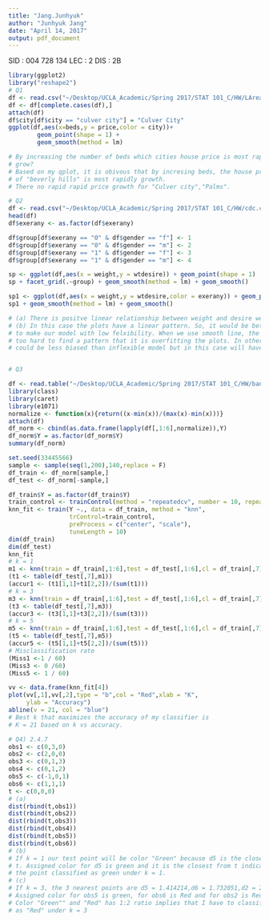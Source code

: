 ```yaml
---
title: "Jang.Junhyuk"
author: "Junhyuk Jang"
date: "April 14, 2017"
output: pdf_document
---
```

SID : 004 728 134
LEC : 2
DIS : 2B
```r
library(ggplot2)
library("reshape2")
# Q1
df <- read.csv("~/Desktop/UCLA_Academic/Spring 2017/STAT 101_C/HW/LArealestate.csv")
df <- df[complete.cases(df),]
attach(df)
df$city[df$city == "culver city"] = "Culver City"
ggplot(df,aes(x=beds,y = price,color = city))+
        geom_point(shape = 1) + 
        geom_smooth(method = lm)

# By increasing the number of beds which cities house price is most rapidly 
# grow?
# Based on my qplot, it is obivous that by incresing beds, the house price 
# of "beverly hills" is most rapidly growth.
# There no rapid rapid price growth for "Culver city","Palms".

# Q2
df <- read.csv("~/Desktop/UCLA_Academic/Spring 2017/STAT 101_C/HW/cdc.csv")
head(df)
df$exerany <- as.factor(df$exerany)

df$group[df$exerany == "0" & df$gender == "f"] <- 1
df$group[df$exerany == "0" & df$gender == "m"] <- 2
df$group[df$exerany == "1" & df$gender == "f"] <- 3
df$group[df$exerany == "1" & df$gender == "m"] <- 4

sp <- ggplot(df,aes(x = weight,y = wtdesire)) + geom_point(shape = 1) 
sp + facet_grid(.~group) + geom_smooth(method = lm) + geom_smooth()   

sp1 <- ggplot(df,aes(x = weight,y = wtdesire,color = exerany)) + geom_point(shape = 1)
sp1 + geom_smooth(method = lm) + geom_smooth()

# (a) There is positve linear relationship between weight and desire weight.
# (b) In this case the plots have a linear pattern. So, it would be better
# to make our model with low felxibility. When we use smooth line, the smooth line
# too hard to find a pattern that it is overfitting the plots. In other words,smooth model
# could be less biased than inflexible model but in this case will have too high variance.


# Q3

df <- read.table("~/Desktop/UCLA_Academic/Spring 2017/STAT 101_C/HW/banknote.csv",header = T)
library(class)
library(caret)
library(e1071)
normalize <- function(x){return((x-min(x))/(max(x)-min(x)))}
attach(df)
df_norm <- cbind(as.data.frame(lapply(df[,1:6],normalize)),Y) 
df_norm$Y = as.factor(df_norm$Y)
summary(df_norm)

set.seed(33445566) 
sample <- sample(seq(1,200),140,replace = F) 
df_train <- df_norm[sample,] 
df_test <- df_norm[-sample,]

df_train$Y = as.factor(df_train$Y)
train_control <- trainControl(method = "repeatedcv", number = 10, repeats = 3)
knn_fit <- train(Y ~., data = df_train, method = "knn",
                 trControl=train_control,
                 preProcess = c("center", "scale"),
                 tuneLength = 10)
dim(df_train)
dim(df_test)
knn_fit
# k = 1
m1 <- knn(train = df_train[,1:6],test = df_test[,1:6],cl = df_train[,7],k=1)
(t1 <- table(df_test[,7],m1))
(accur1 <- (t1[1,1]+t1[2,2])/(sum(t1)))
# k = 3
m3 <- knn(train = df_train[,1:6],test = df_test[,1:6],cl = df_train[,7],k=3)
(t3 <- table(df_test[,7],m3))
(accur3 <- (t3[1,1]+t3[2,2])/(sum(t3)))
# k = 5
m5 <- knn(train = df_train[,1:6],test = df_test[,1:6],cl = df_train[,7],k=5)
(t5 <- table(df_test[,7],m5))
(accur5 <- (t5[1,1]+t5[2,2])/(sum(t5)))
# Misclassification rate
(Miss1 <-1 / 60)
(Miss3 <- 0 /60)
(Miss5 <- 1 / 60)

vv <- data.frame(knn_fit[4])
plot(vv[,1],vv[,2],type = "b",col = "Red",xlab = "K",
     ylab = "Accuracy")
abline(v = 21, col = "blue")
# Best k that maximizes the accuracy of my classifier is
# K = 21 based on k vs accuracy.

# Q4) 2.4.7
obs1 <- c(0,3,0) 
obs2 <- c(2,0,0) 
obs3 <- c(0,1,3) 
obs4 <- c(0,1,2) 
obs5 <- c(-1,0,1) 
obs6 <- c(1,1,1)
t <- c(0,0,0)
# (a)
dist(rbind(t,obs1))
dist(rbind(t,obs2))
dist(rbind(t,obs3))
dist(rbind(t,obs4))
dist(rbind(t,obs5))
dist(rbind(t,obs6))
# (b)
# If k = 1 our test point will be color "Green" because d5 is the closest from 
# t. Assigned color for d5 is green and it is the closest from t indicates that 
# the point classified as green under k = 1.
# (c)
# If k = 3, the 3 nearest points are d5 = 1.414214,d6 = 1.732051,d2 = 2.
# Assigned color for obs5 is green, for obs6 is Red and for obs2 is Red.
# Color "Green"" and "Red" has 1:2 ratio implies that I have to classify the point
# as "Red" under k = 3



```
